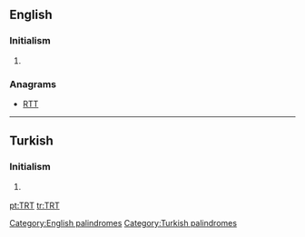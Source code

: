 ==English==

===Initialism===
{{en-initialism}}

# {{context|transportation}} {{initialism of|w:Transportation Research Thesaurus|Transportation Research Thesaurus}}

===Anagrams===
* [[RTT#English|RTT]] 

[[Category:English palindromes]]

----

==Turkish==

===Initialism===
{{tr-initialism}}

# {{context|media|lang=tr}} {{initialism of|w:Türkiye Radyo Televizyon Kurumu|Türkiye Radyo Televizyon|lang=tr}} {{gloss|Turkish Radio and Television Corporation}}

[[Category:Turkish palindromes]]

[[pt:TRT]]
[[tr:TRT]]